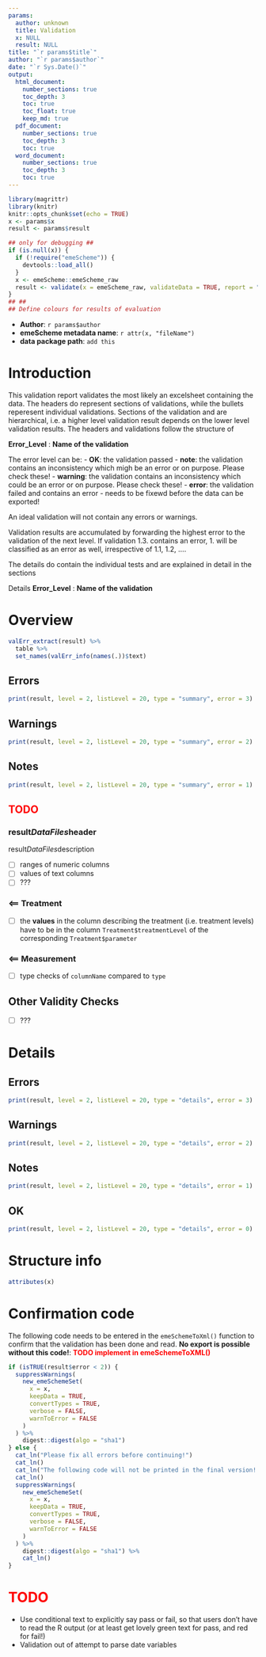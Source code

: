 ```yaml
---
params:
  author: unknown
  title: Validation
  x: NULL
  result: NULL
title: "`r params$title`"
author: "`r params$author`"
date: "`r Sys.Date()`"
output:
  html_document: 
    number_sections: true
    toc_depth: 3
    toc: true
    toc_float: true
    keep_md: true
  pdf_document: 
    number_sections: true
    toc_depth: 3
    toc: true
  word_document: 
    number_sections: true
    toc_depth: 3
    toc: true
---
```



```r
library(magrittr)
library(knitr)
knitr::opts_chunk$set(echo = TRUE)
x <- params$x
result <- params$result

## only for debugging ##
if (is.null(x)) {
  if (!require("emeScheme")) {
    devtools::load_all()
  }
  x <- emeScheme::emeScheme_raw
  result <- validate(x = emeScheme_raw, validateData = TRUE, report = "none", path = system.file("example_data", "basic", "data", "archiving_data", package = "emeScheme"))
}
## ##
## Define colours for results of evaluation

```

* **Author**: `r params$author`
* **emeScheme metadata name**: `r attr(x, "fileName")`
* **data package path**: `add this` 

# Introduction
This validation report validates the most likely an excelsheet containing the data.
The headers do represent sections of validations, while the bullets reperesent individual validations. Sections of the validation and are hierarchical, i.e. a higher level validation result depends on the lower level validation results. The headers and validations follow the structure of

**Error_Level** : **Name of the validation**

The error level can be:
- **OK**: the validation passed
- **note**: the validation contains an inconsistency which migh be an error or on purpose. Please check these!
- **warning**: the validation contains an inconsistency which could be an error or on purpose. Please check these!
- **error**: the validation failed and contains an error - needs to be fixewd before the data can be exported!

An ideal validation will not contain any errors or warnings.

Validation results are accumulated by forwarding the highest error to the validation of the next 
level. If validation 1.3. contains an error, 1. will be classified as an error as well, 
irrespective of 1.1, 1.2, ....

The details do contain the individual tests and are explained in detail in the sections

Details **Error_Level** : **Name of the validation**


<!-- ################################### -->
<!-- ################################### -->
<!-- Overall MetaData -->
<!-- ################################### -->
<!-- ################################### -->

# Overview
```r
valErr_extract(result) %>% 
  table %>% 
  set_names(valErr_info(names(.))$text)
```

## Errors
```r
print(result, level = 2, listLevel = 20, type = "summary", error = 3)
```

## Warnings
```r
print(result, level = 2, listLevel = 20, type = "summary", error = 2)
```

## Notes
```r
print(result, level = 2, listLevel = 20, type = "summary", error = 1)
```

## **<span style="color:red">TODO</span>** 
### result$DataFiles$header
result$DataFiles$description

- [ ] ranges of numeric columns
- [ ] values of text columns
- [ ] ???

### <== Treatment
- [ ] the **values** in the column describing the treatment (i.e. treatment levels) have to be in the column `Treatment$treatmentLevel` of the corresponding `Treatment$parameter`

### <== Measurement
- [ ] type checks of `columnName` compared to `type`

## Other Validity Checks
- [ ] ???


<!-- ################################### -->
<!-- ################################### -->
<!-- Details -->
<!-- ################################### -->
<!-- ################################### -->


# Details

## Errors
```r
print(result, level = 2, listLevel = 20, type = "details", error = 3)
```

## Warnings
```r
print(result, level = 2, listLevel = 20, type = "details", error = 2)
```

## Notes
```r
print(result, level = 2, listLevel = 20, type = "details", error = 1)
```

## OK
```r
print(result, level = 2, listLevel = 20, type = "details", error = 0)
```

# Structure info
```r
attributes(x)
```

# Confirmation code

The following code needs to be entered in the `emeSchemeToXml()` function to confirm that the validation has been done and read. **No export is possible without this code!**:
 **<span style="color:red">TODO implement in emeSchemeToXML()</span>**
```r
if (isTRUE(result$error < 2)) {
  suppressWarnings( 
    new_emeSchemeSet(
      x = x, 
      keepData = TRUE, 
      convertTypes = TRUE,  
      verbose = FALSE, 
      warnToError = FALSE
    ) 
  ) %>%
    digest::digest(algo = "sha1")
} else {
  cat_ln("Please fix all errors before continuing!")
  cat_ln()
  cat_ln("The following code will not be printed in the final version!!!!!")
  cat_ln()
  suppressWarnings( 
    new_emeSchemeSet(
      x = x, 
      keepData = TRUE, 
      convertTypes = TRUE,  
      verbose = FALSE, 
      warnToError = FALSE
    ) 
  ) %>%
    digest::digest(algo = "sha1") %>%
    cat_ln()
}
```


# <span style="color:red">TODO</span>  
- Use conditional text to explicitly say pass or fail, so that users don't have to read the R output (or at least get lovely green text for pass, and red for fail!)
- Validation out of attempt to parse date variables
